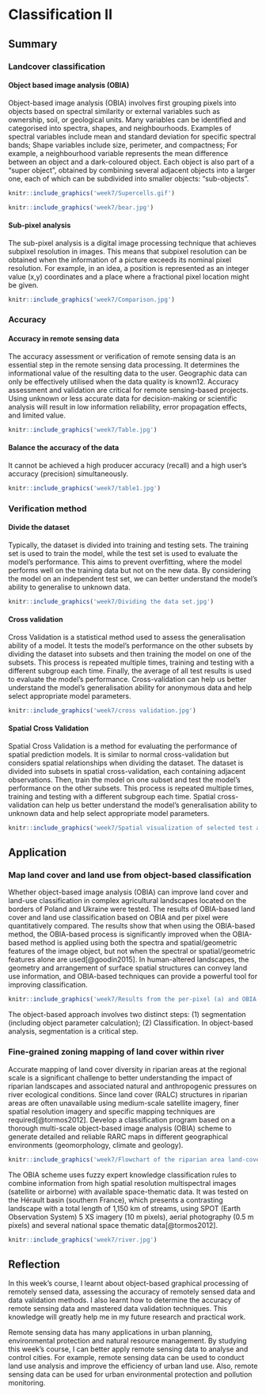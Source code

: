# Classification II

## Summary

### Landcover classification

#### Object based image analysis (OBIA)

Object-based image analysis (OBIA) involves first grouping pixels into objects based on spectral similarity or external variables such as ownership, soil, or geological units. Many variables can be identified and categorised into spectra, shapes, and neighbourhoods. Examples of spectral variables include mean and standard deviation for specific spectral bands; Shape variables include size, perimeter, and compactness; For example, a neighbourhood variable represents the mean difference between an object and a dark-coloured object. Each object is also part of a "super object", obtained by combining several adjacent objects into a larger one, each of which can be subdivided into smaller objects: "sub-objects".

```r
knitr::include_graphics('week7/Supercells.gif')
```

```r
knitr::include_graphics('week7/bear.jpg')
```

#### Sub-pixel analysis

The sub-pixel analysis is a digital image processing technique that achieves subpixel resolution in images. This means that subpixel resolution can be obtained when the information of a picture exceeds its nominal pixel resolution. For example, in an idea, a position is represented as an integer value (x,y) coordinates and a place where a fractional pixel location might be given.

```r
knitr::include_graphics('week7/Comparison.jpg')
```

### Accuracy

#### Accuracy in remote sensing data

The accuracy assessment or verification of remote sensing data is an essential step in the remote sensing data processing. It determines the informational value of the resulting data to the user. Geographic data can only be effectively utilised when the data quality is known12. Accuracy assessment and validation are critical for remote sensing-based projects. Using unknown or less accurate data for decision-making or scientific analysis will result in low information reliability, error propagation effects, and limited value.

```r
knitr::include_graphics('week7/Table.jpg')
```

#### Balance the accuracy of the data

It cannot be achieved a high producer accuracy (recall) and a high user's accuracy (precision) simultaneously.

```r
knitr::include_graphics('week7/table1.jpg')
```

### Verification method

#### Divide the dataset

Typically, the dataset is divided into training and testing sets. The training set is used to train the model, while the test set is used to evaluate the model's performance. This aims to prevent overfitting, where the model performs well on the training data but not on the new data. By considering the model on an independent test set, we can better understand the model's ability to generalise to unknown data.

```r
knitr::include_graphics('week7/Dividing the data set.jpg')
```

#### Cross validation

Cross Validation is a statistical method used to assess the generalisation ability of a model. It tests the model's performance on the other subsets by dividing the dataset into subsets and then training the model on one of the subsets. This process is repeated multiple times, training and testing with a different subgroup each time. Finally, the average of all test results is used to evaluate the model's performance. Cross-validation can help us better understand the model's generalisation ability for anonymous data and help select appropriate model parameters.

```r
knitr::include_graphics('week7/cross validation.jpg')
```

#### Spatial Cross Validation

Spatial Cross Validation is a method for evaluating the performance of spatial prediction models. It is similar to normal cross-validation but considers spatial relationships when dividing the dataset. The dataset is divided into subsets in spatial cross-validation, each containing adjacent observations. Then, train the model on one subset and test the model's performance on the other subsets. This process is repeated multiple times, training and testing with a different subgroup each time. Spatial cross-validation can help us better understand the model's generalisation ability to unknown data and help select appropriate model parameters.

```r
knitr::include_graphics('week7/Spatial visualization of selected test and training observations for cross-validation of one repetition. Random (upper row) and spatial partitioning (lower row).jpg')
```

## Application

### Map land cover and land use from object-based classification

Whether object-based image analysis (OBIA) can improve land cover and land-use classification in complex agricultural landscapes located on the borders of Poland and Ukraine were tested. The results of OBIA-based land cover and land use classification based on OBIA and per pixel were quantitatively compared. The results show that when using the OBIA-based method, the OBIA-based process is significantly improved when the OBIA-based method is applied using both the spectra and spatial/geometric features of the image object, but not when the spectral or spatial/geometric features alone are used[@goodin2015]. In human-altered landscapes, the geometry and arrangement of surface spatial structures can convey land use information, and OBIA-based techniques can provide a powerful tool for improving classification.

```r
knitr::include_graphics('week7/Results from the per-pixel (a) and OBIA-combined (b) classifications.jpg')
```

The object-based approach involves two distinct steps: (1) segmentation (including object parameter calculation); (2) Classification. In object-based analysis, segmentation is a critical step.

### Fine-grained zoning mapping of land cover within river

Accurate mapping of land cover diversity in riparian areas at the regional scale is a significant challenge to better understanding the impact of riparian landscapes and associated natural and anthropogenic pressures on river ecological conditions. Since land cover (RALC) structures in riparian areas are often unavailable using medium-scale satellite imagery, finer spatial resolution imagery and specific mapping techniques are required[@tormos2012]. Develop a classification program based on a thorough multi-scale object-based image analysis (OBIA) scheme to generate detailed and reliable RARC maps in different geographical environments (geomorphology, climate and geology).

```r
knitr::include_graphics('week7/Flowchart of the riparian area land-cover classification procedure.jpg')
```

The OBIA scheme uses fuzzy expert knowledge classification rules to combine information from high spatial resolution multispectral images (satellite or airborne) with available space-thematic data. It was tested on the Hérault basin (southern France), which presents a contrasting landscape with a total length of 1,150 km of streams, using SPOT (Earth Observation System) 5 XS imagery (10 m pixels), aerial photography (0.5 m pixels) and several national space thematic data[@tormos2012].

```r
knitr::include_graphics('week7/river.jpg')
```

## Reflection

In this week's course, I learnt about object-based graphical processing of remotely sensed data, assessing the accuracy of remotely sensed data and data validation methods. I also learnt how to determine the accuracy of remote sensing data and mastered data validation techniques. This knowledge will greatly help me in my future research and practical work.

Remote sensing data has many applications in urban planning, environmental protection and natural resource management. By studying this week's course, I can better apply remote sensing data to analyse and control cities. For example, remote sensing data can be used to conduct land use analysis and improve the efficiency of urban land use. Also, remote sensing data can be used for urban environmental protection and pollution monitoring.

